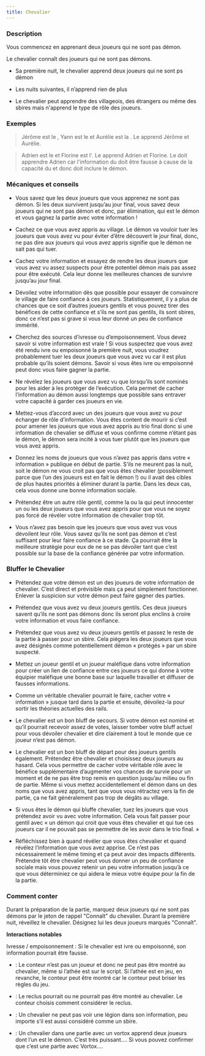 ```yaml
---
title: Chevalier
---
```



<Role CHEVALIER header />

### Description

Vous commencez en apprenant deux joueurs qui ne sont pas démon.

Le chevalier connaît des joueurs qui ne sont pas démons.

-   Sa première nuit, le chevalier apprend deux joueurs qui ne sont ps démon

-   Les nuits suivantes, il n’apprend rien de plus

-   Le chevalier peut apprendre des villageois, des étrangers ou même des sbires mais n'apprend le type de rôle des joueurs.

### Exemples

> Jérôme est le <Role CROQUE_MORT />, Yann est le <Role IMP /> et Aurélie est la <Role VOYANTE />. Le <Role CHEVALIER /> apprend Jérôme et Aurélie.

> Adrien est le <Role VORTOX /> et Florine est l'<Role ALCHIMISTE />. Le <Role CHEVALIER /> apprend Adrien et Florine. Le <Role CHEVALIER /> doit apprendre Adrien car l'information du <Role CHEVALIER /> doit être fausse à cause de la capacité du <Role VORTOX /> et donc doit inclure le démon.

### Mécaniques et conseils

- Vous savez que les deux joueurs que vous apprenez ne sont pas démon. Si les deux survivent jusqu’au jour final, vous savez deux joueurs qui ne sont pas démon et donc, par élimination, qui est le démon et vous gagnez la partie avec votre information !

- Cachez ce que vous avez appris au village. Le démon va vouloir tuer les joueurs que vous avez vu pour éviter d’être découvert le jour final, donc, ne pas dire aux joueurs qui vous avez appris signifie que le démon ne sait pas qui tuer.

- Cachez votre information et essayez de rendre les deux joueurs que vous avez vu assez suspects pour être potentiel démon mais pas assez pour être exécuté. Cela leur donne les meilleures chances de survivre jusqu’au jour final.

- Dévoilez votre information dès que possible pour essayer de convaincre le village de faire confiance à ces joueurs. Statistiquement, il y a plus de chances que ce soit d’autres joueurs gentils et vous pouvez tirer des bénéfices de cette confiance et s’ils ne sont pas gentils, ils sont sbires, donc ce n’est pas si grave si vous leur donné un peu de confiance immérité.

- Cherchez des sources d’ivresse ou d’empoisonnement. Vous devez savoir si votre information est vraie ! Si vous suspectez que vous avez été rendu ivre ou empoisonné la première nuit, vous voudrez probablement tuer les deux joueurs que vous avez vu car il est plus probable qu’ils soient démons. Savoir si vous êtes ivre ou empoisonné peut donc vous faire gagner la partie.

- Ne révélez les joueurs que vous avez vu que lorsqu’ils sont nominés pour les aider à les protéger de l’exécution. Cela permet de cacher l’information au démon aussi longtemps que possible sans entraver votre capacité à garder ces joueurs en vie.

- Mettez-vous d’accord avec un des joueurs que vous avez vu pour échanger de rôle d’information. Vous êtes content de mourir si c’est pour amener les joueurs que vous avez appris au trio final donc si une information de chevalier se diffuse et vous confirme comme n’étant pas le démon, le démon sera incité à vous tuer plutôt que les joueurs que vous avez appris.

- Donnez les noms de joueurs que vous n’avez pas appris dans votre « information » publique en début de partie. S’ils ne meurent pas la nuit, soit le démon ne vous croit pas que vous êtes chevalier (possiblement parce que l’un des joueurs est en fait le démon !) ou il avait des cibles de plus hautes priorités à éliminer durant la partie. Dans les deux cas, cela vous donne une bonne information sociale.

- Prétendez être un autre rôle gentil, comme la <Role VOYANTE /> ou la <Role LAVANDIERE /> qui peut innocenter un ou les deux joueurs que vous avez appris pour que vous ne soyez pas forcé de révéler votre information de chevalier trop tôt.

- Vous n’avez pas besoin que les joueurs que vous avez vus vous dévoilent leur rôle. Vous savez qu’ils ne sont pas démon et c’est suffisant pour leur faire confiance à ce stade. Ça pourrait être la meilleure stratégie pour eux de ne se pas dévoiler tant que c’est possible sur la base de la confiance générée par votre information. 

### Bluffer le Chevalier

- Prétendez que votre démon est un des joueurs de votre information de chevalier. C’est direct et prévisible mais ça peut simplement fonctionner. Enlever la suspicion sur votre démon peut faire gagner des parties. 

- Prétendez que vous avez vu deux joueurs gentils. Ces deux joueurs savent qu’ils ne sont pas démons donc ils seront plus enclins à croire votre information et vous faire confiance.

- Prétendez que vous avez vu deux joueurs gentils et passez le reste de la partie à passer pour un sbire. Cela piégera les deux joueurs que vous avez désignés comme potentiellement démon « protégés » par un sbire suspecté.

- Mettez un joueur gentil et un joueur maléfique dans votre information pour créer un lien de confiance entre ces joueurs ce qui donne à votre équipier maléfique une bonne base sur laquelle travailler et diffuser de fausses informations.

- Comme un véritable chevalier pourrait le faire, cacher votre « information » jusque tard dans la partie et ensuite, dévoilez-la pour sortir les théories actuelles des rails. 

- Le chevalier est un bon bluff de secours. Si votre démon est nominé et qu’il pourrait recevoir assez de votes, laisser tomber votre bluff actuel pour vous dévoiler chevalier et dire clairement à tout le monde que ce joueur n’est pas démon.

- Le chevalier est un bon bluff de départ pour des joueurs gentils également. Prétendez être chevalier et choisissez deux joueurs au hasard. Cela vous permettre de cacher votre véritable rôle avec le bénéfice supplémentaire d’augmenter vos chances de survie pour un moment et de ne pas être trop remis en question jusqu’au milieu ou fin de partie. Même si vous mettez accidentellement el démon dans un des noms que vous avez appris, tant que vous vous rétractez vers la fin de partie, ça ne fait généralement pas trop de dégâts au village.

- Si vous êtes le démon qui bluffe chevalier, tuez les joueurs que vous prétendez avoir vu avec votre information. Cela vous fait passer pour gentil avec « un démon qui croit que vous êtes chevalier et qui tue ces joueurs car il ne pouvait pas se permettre de les avoir dans le trio final. »

- Réfléchissez bien à quand révéler que vous êtes chevalier et quand révélez l’information que vous avez apprise. Ce n’est pas nécessairement le même timing et ça peut avoir des impacts différents. Prétendre tôt être chevalier peut vous donner un peu de confiance sociale mais vous pouvez retenir un peu votre information jusqu’à ce que vous déterminiez ce qui aidera le mieux votre équipe pour la fin de la partie.

### Comment conter

Durant la préparation de la partie, marquez deux joueurs qui ne sont pas démons par le jeton de rappel "Connaît" du chevalier. Durant la première nuit, réveillez le chevalier. Désignez lui les deux joueurs marqués "Connaît".

**Interactions notables**

Ivresse / empoisonnement : Si le chevalier est ivre ou empoisonné, son information pourrait être fausse.

- <Role ATHEE /> : Le conteur n’est pas un joueur et donc ne peut pas être montré au chevalier, même si l’athée est sur le script. Si l’athée est en jeu, en revanche, le conteur peut être montré car le conteur peut briser les règles du jeu.

- <Role RECLUS /> : Le reclus pourrait ou ne pourrait pas être montré au chevalier. Le conteur choisis comment considérer le reclus.

- <Role LEGION /> : Un chevalier ne peut pas voir une légion dans son information, peu importe s’il est aussi considéré comme un sbire.

- <Role VORTOX /> : Un chevalier dans une partie avec un vortox apprend deux joueurs dont l’un est le démon. C’est très puissant…. Si vous pouvez confirmer que c’est une partie avec Vortox….
